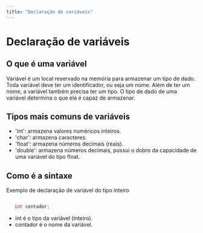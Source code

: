 ```yaml
---
title: "Declaração de variáveis"
---
```


# Declaração de variáveis

## O que é uma variável

Variável é um local reservado na memória para armazenar um tipo de dado. Toda variável deve ter um identificador, ou seja um nome. Além de ter um nome, a variável também precisa ter um tipo. O tipo de dado de uma variável determina o que ela é capaz de armazenar.

## Tipos mais comuns de variáveis

- 'int': armazena valores numéricos inteiros.
- 'char': armazena caracteres.
- 'float': armazena números decimais (reais).
- 'double': armazena números decimais, possui o dobro da capacidade de uma variável do tipo float.

## Como é a sintaxe

Exemplo de declaração de variável do tipo inteiro

```c

   int contador;

```

- int é o tipo da variável (inteiro).
- contador é o nome da variável.
